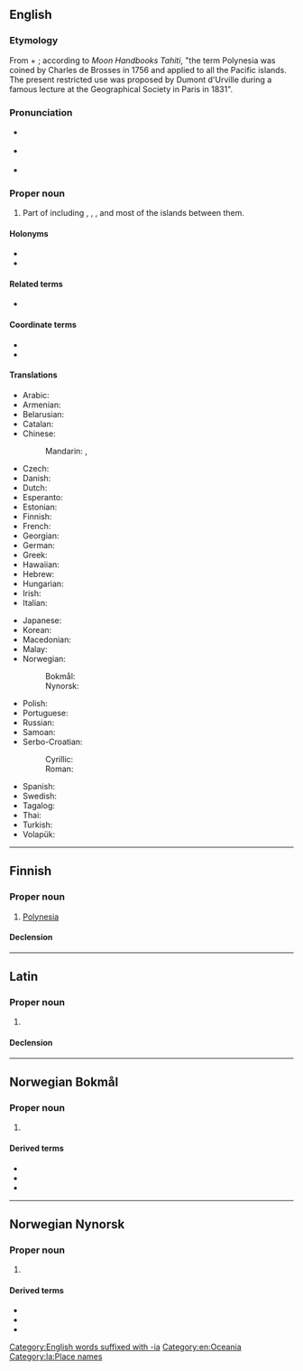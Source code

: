 ==English==

===Etymology===
From {{der|en|grc|πολύς|t=many}} + {{m|grc|νῆσος|t=island}}; according to ''Moon Handbooks Tahiti'', "the term Polynesia was coined by Charles de Brosses in 1756 and applied to all the Pacific islands. The present restricted use was proposed by Dumont d'Urville during a famous lecture at the Geographical Society in Paris in 1831".

===Pronunciation===
* {{a|UK}} {{IPA|en|/pɒləˈniːzi.ə/}}
* {{a|US}} {{IPA|en|/ˌpɑːləˈniːʒə/}}
* {{rhymes|en|iːʒə}}

===Proper noun===
{{wikipedia}}
{{en-proper noun}}

# Part of {{l|en|Oceania}} including {{l|en|Easter Island}}, {{l|en|Hawaii}}, {{l|en|New Zealand}}, and most of the islands between them.

====Holonyms====
* {{l|en|Austronesia}}
* {{l|en|Oceania}}

====Related terms====
* {{l|en|Polynesian}}

====Coordinate terms====
* {{l|en|Melanesia}}
* {{l|en|Micronesia}}

====Translations====
{{trans-top|part of Oceania}}
* Arabic: {{t|ar|بولينزيا|f|tr=bulinīzyā}}
* Armenian: {{t|hy|Պոլինեզիա}}
* Belarusian: {{t|be|Паліне́зія|f}}
* Catalan: {{t+|ca|Polinèsia|f}}
* Chinese:
*: Mandarin: {{t+|cmn|波利尼西亞}}, {{t+|cmn|波利尼西亚|tr=Bōlìníxīyà}}
* Czech: {{t+|cs|Polynésie|f}}
* Danish: {{t|da|Polynesien|p}}
* Dutch: {{t+|nl|Polynesië}}
* Esperanto: {{t|eo|Polinezio}}
* Estonian: {{t|et|Polüneesia}}
* Finnish: {{t+|fi|Polynesia}}
* French: {{t+|fr|Polynésie|f}}
* Georgian: {{t|ka|პოლინეზია}}
* German: {{t+|de|Polynesien|n}}
* Greek: {{t+|el|Πολυνησία|f}}
* Hawaiian: {{t|haw|Polenekia}}
* Hebrew: {{t|he|פולינזיה|f|tr=polinezia}}
* Hungarian: {{t+|hu|Polinézia}}
* Irish: {{t|ga|Polainéis|f|alt=An Pholainéis}}
* Italian: {{t|it|Polinesia|f}}
{{trans-mid}}
* Japanese: {{t+|ja|ポリネシア|tr=Porineshia}}
* Korean: {{t|ko|^폴리네시아}}
* Macedonian: {{t|mk|Полине́зија|f}}
* Malay: {{t|ms|Polinesia}}
* Norwegian:
*: Bokmål: {{l|nb|Polynesia}}
*: Nynorsk: {{l|nn|Polynesia}}
* Polish: {{t+|pl|Polinezja|f}}
* Portuguese: {{t+|pt|Polinésia|f}}
* Russian: {{t+|ru|Полине́зия|f|tr=Polinɛ́zija}}
* Samoan: {{t|sm|Polenisia}}
* Serbo-Croatian:
*: Cyrillic: {{t|sh|Полѝне̄зија|f}}
*: Roman: {{t+|sh|Polìnēzija|f}}
* Spanish: {{t|es|Polinesia}}
* Swedish: {{t+|sv|Polynesien}}
* Tagalog: {{t|tl|Dampuluan}}
* Thai: {{t|th|พอลินีเชีย}}
* Turkish: {{t+|tr|Polinezya}}
* Volapük: {{t+|vo|Möda-Seanuäns}}
{{trans-bottom}}

[[Category:English words suffixed with -ia]]
[[Category:en:Oceania]]

----

==Finnish==

===Proper noun===
{{fi-proper noun}}

# [[Polynesia#English|Polynesia]]

====Declension====
{{fi-decl-kulkija|n=sg|Polynesi|a}}

----

==Latin==
{{wikipedia|lang=la}}

===Proper noun===
{{la-proper noun|Polynēsia<1.loc>}}

# {{lb|la|New Latin}} {{l|en|Polynesia}}

====Declension====
{{la-ndecl|Polynēsia<1.loc>}}

[[Category:la:Place names]]

----

==Norwegian Bokmål==
{{wp|lang=nb}}

===Proper noun===
{{head|nb|proper noun}}

# {{l|en|Polynesia}} {{topics|nb|Oceania}}

====Derived terms====
* {{l|nb|Fransk Polynesia}}
* {{l|nb|polynesier}}
* {{l|nb|polynesisk}}

----

==Norwegian Nynorsk==
{{wp|lang=nn}}

===Proper noun===
{{head|nn|proper noun}}

# {{l|en|Polynesia}} {{topics|nn|Oceania}}

====Derived terms====
* {{l|nn|Fransk Polynesia}}
* {{l|nn|polynesiar}}
* {{l|nn|polynesisk}}